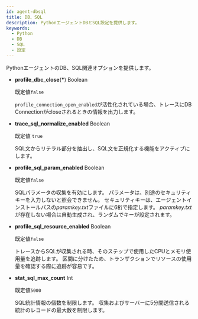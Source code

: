 ```yaml
---
id: agent-dbsql
title: DB、SQL
description: PythonエージェントDBとSQL設定を提供します。
keywords:
  - Python
  - DB
  - SQL
  - 設定
---
```


PythonエージェントのDB、SQL関連オプションを提供します。

- **profile_dbc_close**(**\***) <span class='type'>Boolean</span>

  既定値`false`

  `profile_connection_open_enabled`が活性化されている場合、トレースにDB Connectionがcloseされるときの情報を出力します。

- **trace_sql_normalize_enabled** <span class='type'>Boolean</span>

  既定値 `true`

  SQL文からリテラル部分を抽出し、SQL文を正規化する機能をアクティブにします。

- **profile_sql_param_enabled** <span class='type'>Boolean</span><ScrollToLink anchor='profile-sql-param' />

  既定値`false`

  SQLパラメータの収集を有効にします。 パラメータは、別途のセキュリティキーを入力しないと照会できません。 セキュリティキーは、エージェントインストールパスの*paramkey.txt*ファイルに6桁で指定します。 *paramkey.txt*が存在しない場合は自動生成され、ランダムでキーが設定されます。

- **profile_sql_resource_enabled** <span class='type'>Boolean</span>

  既定値`false`

  トレースからSQLが収集される時、そのステップで使用したCPUとメモリ使用量を追跡します。 区間に分けたため、トランザクションでリソースの使用量を確認する際に追跡が容易です。

- **stat_sql_max_count** <span class='type'>Int</span>

  既定値`5000`

  SQL統計情報の個数を制限します。 収集およびサーバーに5分間送信される統計のレコードの最大数を制限します。
